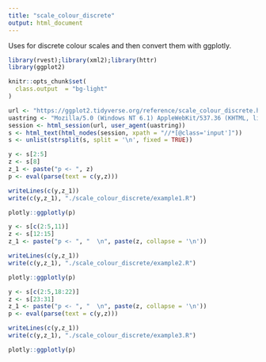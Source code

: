 ```yaml
---
title: "scale_colour_discrete"
output: html_document
---
```


Uses for discrete colour scales and then convert them with ggplotly.

```r
library(rvest);library(xml2);library(httr)
library(ggplot2)

knitr::opts_chunk$set(
  class.output  = "bg-light"
)
```

```r
url <- "https://ggplot2.tidyverse.org/reference/scale_colour_discrete.html"
uastring <- "Mozilla/5.0 (Windows NT 6.1) AppleWebKit/537.36 (KHTML, like Gecko) Chrome/88.0.4324.190 Safari/537.36"
session <- html_session(url, user_agent(uastring))
s <- html_text(html_nodes(session, xpath = "//*[@class='input']"))
s <- unlist(strsplit(s, split = '\n', fixed = TRUE))
```

```r
y <- s[2:5]
z <- s[8]
z_1 <- paste("p <- ", z)
p <- eval(parse(text = c(y,z)))
```

```r
writeLines(c(y,z_1))
write(c(y,z_1), "./scale_colour_discrete/example1.R")
```

```r
plotly::ggplotly(p)
```

```r
y <- s[c(2:5,11)]
z <- s[12:15]
z_1 <- paste("p <- ", "  \n", paste(z, collapse = '\n'))
```

```r
writeLines(c(y,z_1))
write(c(y,z_1), "./scale_colour_discrete/example2.R")
```

```r
plotly::ggplotly(p)
```

```r
y <- s[c(2:5,18:22)]
z <- s[23:31]
z_1 <- paste("p <- ", "  \n", paste(z, collapse = '\n'))
p <- eval(parse(text = c(y,z)))
```

```r
writeLines(c(y,z_1))
write(c(y,z_1), "./scale_colour_discrete/example3.R")
```

```r
plotly::ggplotly(p)
```



